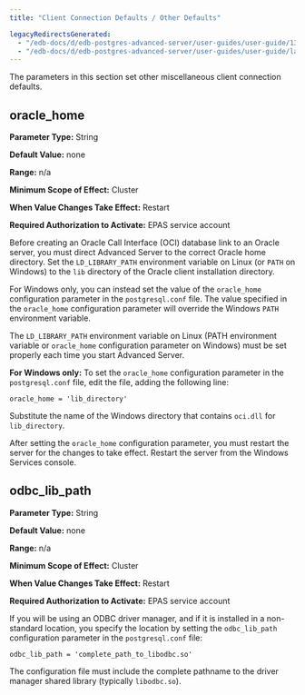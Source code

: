 ```yaml
---
title: "Client Connection Defaults / Other Defaults"

legacyRedirectsGenerated:
  - "/edb-docs/d/edb-postgres-advanced-server/user-guides/user-guide/13/ccd_other_defaults.html"
  - "/edb-docs/d/edb-postgres-advanced-server/user-guides/user-guide/latest/ccd_other_defaults.html"
---
```


<div id="ccd_other_defaults" class="registered_link"></div>

The parameters in this section set other miscellaneous client connection defaults.

## oracle_home

**Parameter Type:** String

**Default Value:** none

**Range:** n/a

**Minimum Scope of Effect:** Cluster

**When Value Changes Take Effect:** Restart

**Required Authorization to Activate:** EPAS service account

Before creating an Oracle Call Interface (OCI) database link to an Oracle server, you must direct Advanced Server to the correct Oracle home directory. Set the `LD_LIBRARY_PATH` environment variable on Linux (or `PATH` on Windows) to the `lib` directory of the Oracle client installation directory.

For Windows only, you can instead set the value of the `oracle_home` configuration parameter in the `postgresql.conf` file. The value specified in the `oracle_home` configuration parameter will override the Windows `PATH` environment variable.

The `LD_LIBRARY_PATH` environment variable on Linux (PATH environment variable or `oracle_home` configuration parameter on Windows) must be set properly each time you start Advanced Server.

**For Windows only:** To set the `oracle_home` configuration parameter in the `postgresql.conf` file, edit the file, adding the following line:

`oracle_home = 'lib_directory'`

Substitute the name of the Windows directory that contains `oci.dll` for `lib_directory`.

After setting the `oracle_home` configuration parameter, you must restart the server for the changes to take effect. Restart the server from the Windows Services console.

## odbc_lib_path

**Parameter Type:** String

**Default Value:** none

**Range:** n/a

**Minimum Scope of Effect:** Cluster

**When Value Changes Take Effect:** Restart

**Required Authorization to Activate:** EPAS service account

If you will be using an ODBC driver manager, and if it is installed in a non-standard location, you specify the location by setting the `odbc_lib_path` configuration parameter in the `postgresql.conf` file:

`odbc_lib_path = 'complete_path_to_libodbc.so'`

The configuration file must include the complete pathname to the driver manager shared library (typically `libodbc.so`).
